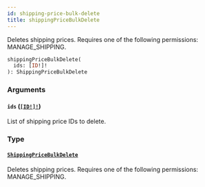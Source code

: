 ```yaml
---
id: shipping-price-bulk-delete
title: shippingPriceBulkDelete
---
```


Deletes shipping prices. Requires one of the following permissions: MANAGE_SHIPPING.

```graphql
shippingPriceBulkDelete(
  ids: [ID!]!
): ShippingPriceBulkDelete

```

### Arguments

#### `ids` ([`[ID!]!`](../../../developer/api-reference/scalars/id))

List of shipping price IDs to delete.

### Type

#### [`ShippingPriceBulkDelete`](../../../developer/api-reference/objects/shipping-price-bulk-delete)

Deletes shipping prices. Requires one of the following permissions: MANAGE_SHIPPING.
